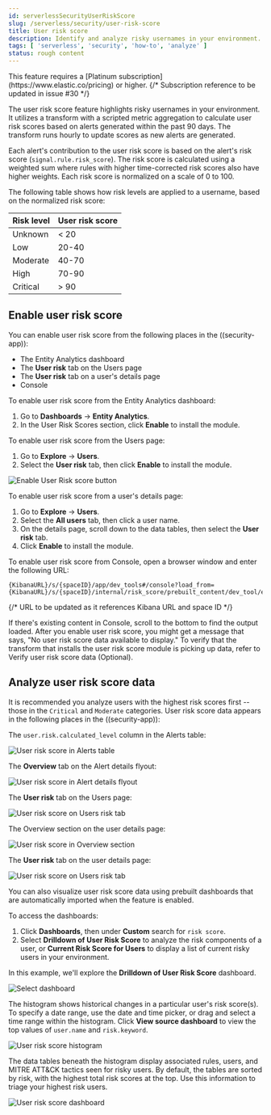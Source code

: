 ```yaml
---
id: serverlessSecurityUserRiskScore
slug: /serverless/security/user-risk-score
title: User risk score
description: Identify and analyze risky usernames in your environment.
tags: [ 'serverless', 'security', 'how-to', 'analyze' ]
status: rough content
---
```



<RoughContent />

<div id="user-risk-score"></div>

<DocCallOut title="Note">
This feature requires a [Platinum subscription](https://www.elastic.co/pricing) or higher.
</DocCallOut>
{/* Subscription reference to be updated in issue #30 */}

The user risk score feature highlights risky usernames in your environment. It utilizes a transform with a scripted metric aggregation to calculate user risk scores based on alerts generated within the past 90 days. The transform runs hourly to update scores as new alerts are generated.

Each alert's contribution to the user risk score is based on the alert's risk score (`signal.rule.risk_score`). The risk score is calculated using a weighted sum where rules with higher time-corrected risk scores also have higher weights. Each risk score is normalized on a scale of 0 to 100.

The following table shows how risk levels are applied to a username, based on the normalized risk score:

| Risk level | User risk score |
|---|---|
| Unknown | \< 20 |
| Low | 20-40 |
| Moderate | 40-70 |
| High     | 70-90 |
| Critical  | \> 90 |

<div id="deploy-user-risk-score"></div>

## Enable user risk score

You can enable user risk score from the following places in the ((security-app)):

* The Entity Analytics dashboard 
* The **User risk** tab on the Users page
* The **User risk** tab on a user's details page
* Console

To enable user risk score from the Entity Analytics dashboard: 

1. Go to **Dashboards** -> **Entity Analytics**. 
1. In the User Risk Scores section, click **Enable** to install the module. 

To enable user risk score from the Users page: 

1. Go to **Explore** -> **Users**. 
1. Select the **User risk** tab, then click **Enable** to install the module. 

![Enable User Risk score button](../images/user-risk-score/-experimental-features-enable-urs.png)

To enable user risk score from a user's details page: 

1. Go to **Explore** -> **Users**. 
1. Select the **All users** tab, then click a user name. 
1. On the details page, scroll down to the data tables, then select the **User risk** tab. 
1. Click **Enable** to install the module. 

To enable user risk score from Console, open a browser window and enter the following URL:

```console
{KibanaURL}/s/{spaceID}/app/dev_tools#/console?load_from={KibanaURL}/s/{spaceID}/internal/risk_score/prebuilt_content/dev_tool/enable_user_risk_score
```
{/* URL to be updated as it references Kibana URL and space ID */}

<DocCallOut title="Note">
If there's existing content in Console, scroll to the bottom to find the output loaded. 
</DocCallOut>

<DocCallOut title="Note">
After you enable user risk score, you might get a message that says, "No user risk score data available to display." To verify that the transform that installs the user risk score module is picking up data, refer to <DocLink id="serverlessSecurityVerifyUserRiskScore">Verify user risk score data (Optional)</DocLink>. 
</DocCallOut>

<div id="view-user-risk-score"></div>

## Analyze user risk score data

It is recommended you analyze users with the highest risk scores first -- those in the `Critical` and `Moderate` categories. User risk score data appears in the following places in the ((security-app)):

The `user.risk.calculated_level` column in the Alerts table:

![User risk score in Alerts table](../images/user-risk-score/-experimental-features-urs-alerts-table.png)

The **Overview** tab on the Alert details flyout:

![User risk score in Alert details flyout](../images/user-risk-score/-experimental-features-urs-score-flyout.png)

The **User risk** tab on the Users page:

![User risk score on Users risk tab](../images/user-risk-score/-experimental-features-users-by-risk-details-page.png)

The Overview section on the user details page:

![User risk score in Overview section](../images/user-risk-score/-experimental-features-urs-overview-section.png)

The **User risk** tab on the user details page:

![User risk score on Users risk tab](../images/user-risk-score/-experimental-features-users-by-risk-details-page.png)

You can also visualize user risk score data using prebuilt dashboards that are automatically imported when the feature is enabled. 

To access the dashboards:

1. Click **Dashboards**, then under **Custom** search for `risk score`.
1. Select **Drilldown of User Risk Score** to analyze the risk components of a user, or **Current Risk Score for Users** to display a list of current risky users in your environment.

In this example, we'll explore the **Drilldown of User Risk Score** dashboard.

![Select dashboard](../images/user-risk-score/-experimental-features-select-urs-dashboard.png)

The histogram shows historical changes in a particular user's risk score(s). To specify a date range, use the date and time picker, or drag and select a time range within the histogram. Click **View source dashboard** to view the top values of `user.name` and `risk.keyword`.

![User risk score histogram](../images/user-risk-score/-experimental-features-urs-histogram.png)

The data tables beneath the histogram display associated rules, users, and MITRE ATT&CK tactics seen for risky users. By default, the tables are sorted by risk, with the highest total risk scores at the top. Use this information to triage your highest risk users.

![User risk score dashboard](../images/user-risk-score/-experimental-features-dashboard.gif)


